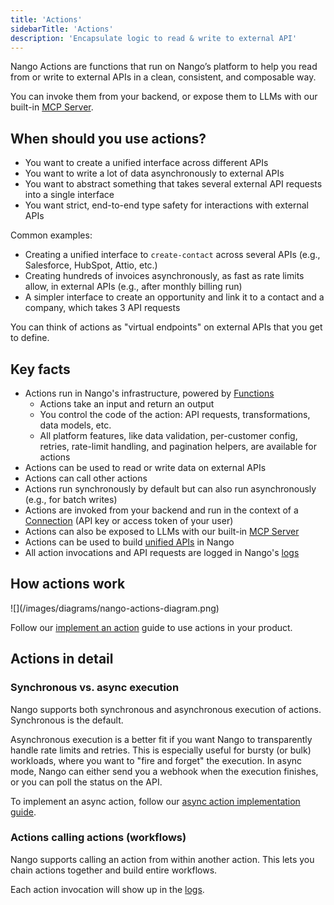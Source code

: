 ```yaml
---
title: 'Actions'
sidebarTitle: 'Actions'
description: 'Encapsulate logic to read & write to external API'
---
```


Nango Actions are functions that run on Nango’s platform to help you read from or write to external APIs in a clean, consistent, and composable way.

You can invoke them from your backend, or expose them to LLMs with our built-in [MCP Server](/guides/use-cases/ai-tool-calling).

## When should you use actions?

- You want to create a unified interface across different APIs
- You want to write a lot of data asynchronously to external APIs
- You want to abstract something that takes several external API requests into a single interface
- You want strict, end-to-end type safety for interactions with external APIs

Common examples:
- Creating a unified interface to `create-contact` across several APIs (e.g., Salesforce, HubSpot, Attio, etc.)
- Creating hundreds of invoices asynchronously, as fast as rate limits allow, in external APIs (e.g., after monthly billing run)
- A simpler interface to create an opportunity and link it to a contact and a company, which takes 3 API requests

You can think of actions as "virtual endpoints" on external APIs that you get to define.

## Key facts

- Actions run in Nango's infrastructure, powered by [Functions](/guides/platform/functions)
    - Actions take an input and return an output
    - You control the code of the action: API requests, transformations, data models, etc.
    - All platform features, like data validation, per-customer config, retries, rate-limit handling, and pagination helpers, are available for actions
- Actions can be used to read or write data on external APIs
- Actions can call other actions
- Actions run synchronously by default but can also run asynchronously (e.g., for batch writes)
- Actions are invoked from your backend and run in the context of a [Connection](/guides/use-cases/api-auth#what-is-a-connection%3F) (API key or access token of your user)
- Actions can also be exposed to LLMs with our built-in [MCP Server](/guides/use-cases/ai-tool-calling)
- Actions can be used to build [unified APIs](/guides/platform/unified-apis) in Nango
- All action invocations and API requests are logged in Nango's [logs](/guides/platform/logs)


## How actions work

<Frame caption="Overview of Actions in Nango">
  ![](/images/diagrams/nango-actions-diagram.png)
</Frame>

Follow our [implement an action](/implementation-guides/actions/implement-an-action) guide to use actions in your product.

## Actions in detail

### Synchronous vs. async execution

Nango supports both synchronous and asynchronous execution of actions. Synchronous is the default.

Asynchronous execution is a better fit if you want Nango to transparently handle rate limits and retries. This is especially useful for bursty (or bulk) workloads, where you want to "fire and forget" the execution. In async mode, Nango can either send you a webhook when the execution finishes, or you can poll the status on the API.

To implement an async action, follow our [async action implementation guide](/implementation-guides/actions/async-actions).

### Actions calling actions (workflows)

Nango supports calling an action from within another action. This lets you chain actions together and build entire workflows.

Each action invocation will show up in the [logs](/guides/platform/logs).
